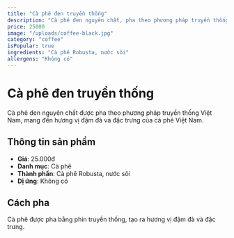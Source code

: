 ```yaml
---
title: "Cà phê đen truyền thống"
description: "Cà phê đen nguyên chất, pha theo phương pháp truyền thống Việt Nam"
price: 25000
image: "/uploads/coffee-black.jpg"
category: "coffee"
isPopular: true
ingredients: "Cà phê Robusta, nước sôi"
allergens: "Không có"
---
```


# Cà phê đen truyền thống

Cà phê đen nguyên chất được pha theo phương pháp truyền thống Việt Nam, mang đến hương vị đậm đà và đặc trưng của cà phê Việt Nam.

## Thông tin sản phẩm

- **Giá**: 25.000đ
- **Danh mục**: Cà phê
- **Thành phần**: Cà phê Robusta, nước sôi
- **Dị ứng**: Không có

## Cách pha

Cà phê được pha bằng phin truyền thống, tạo ra hương vị đậm đà và đặc trưng.
